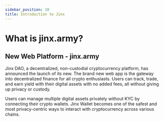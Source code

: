 ```yaml
---
sidebar_position: 10
title: Introduction to Jinx
---
```


# What is jinx.army?

## **New Web Platform - jinx.army** ‍

Jinx DAO, a decentralized, non-custodial cryptocurrency platform, has announced the launch of its new. The brand new web app is the gateway into decentralized finance for all crypto enthusiasts. Users can track, trade, and earn yield with their digital assets with no added fees, all without giving up privacy or custody.

Users can manage multiple digital assets privately without KYC by connecting their crypto wallets. Jinx Wallet becomes one of the safest and most privacy-centric ways to interact with cryptocurrency across various chains.
